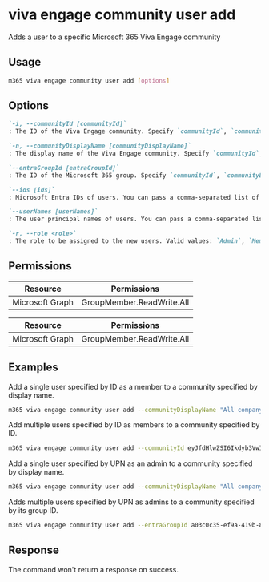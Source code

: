 
# viva engage community user add

Adds a user to a specific Microsoft 365 Viva Engage community

## Usage

```sh
m365 viva engage community user add [options]
```

## Options

```md definition-list
`-i, --communityId [communityId]`
: The ID of the Viva Engage community. Specify `communityId`, `communityDisplayName` or `entraGroupId`.

`-n, --communityDisplayName [communityDisplayName]`
: The display name of the Viva Engage community. Specify `communityId`, `communityDisplayName` or `entraGroupId`.

`--entraGroupId [entraGroupId]`
: The ID of the Microsoft 365 group. Specify `communityId`, `communityDisplayName` or `entraGroupId`.

`--ids [ids]`
: Microsoft Entra IDs of users. You can pass a comma-separated list of multiple IDs. Specify either `ids` or `userNames` but not both.

`--userNames [userNames]`
: The user principal names of users. You can pass a comma-separated list of multiple UPNs. Specify either `ids` or `userNames` but not both.

`-r, --role <role>`
: The role to be assigned to the new users. Valid values: `Admin`, `Member`.
```

<Global />

## Permissions

<Tabs>
  <TabItem value="Delegated">

  | Resource        | Permissions               |
  |-----------------|---------------------------|
  | Microsoft Graph | GroupMember.ReadWrite.All |

  </TabItem>
  <TabItem value="Application">

  | Resource        | Permissions               |
  |-----------------|---------------------------|
  | Microsoft Graph | GroupMember.ReadWrite.All |

  </TabItem>
</Tabs>

## Examples

Add a single user specified by ID as a member to a community specified by display name.

```sh
m365 viva engage community user add --communityDisplayName "All company" --ids 098b9f52-f48c-4401-819f-29c33794c3f5 --role Member
```

Add multiple users specified by ID as members to a community specified by ID.

```sh
m365 viva engage community user add --communityId eyJfdHlwZSI6Ikdyb3VwIiwiaWQiOiIzNjAyMDAxMTAwOSJ9 --ids "098b9f52-f48c-4401-819f-29c33794c3f5,f1e06e31-3abf-4746-83c2-1513d71f38b8" --role Member
```

Add a single user specified by UPN as an admin to a community specified by display name.

```sh
m365 viva engage community user add --communityDisplayName "All company" --userNames john.doe@contoso.com --role Admin
```

Adds multiple users specified by UPN as admins to a community specified by its group ID.

```sh
m365 viva engage community user add --entraGroupId a03c0c35-ef9a-419b-8cab-f89e0a8d2d2a --userNames "john.doe@contoso.com,adele.vance@contoso.com" --role Admin
```

## Response

The command won't return a response on success.
